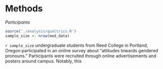 # Methods {#methods}

*Participants*

```r
source('./analysis/qualtrics.R')
sample_size <- nrow(mod_data)


```

`r sample_size` undergraduate students from Reed College in Portland, Oregon participated in an online survey about "attitudes towards gendered pronouns." Participants were recruited through online advertisements and posters around campus. Notably, this 